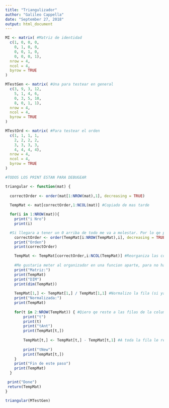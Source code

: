 ---
title: "Triangulizador"
author: "Galileo Cappella"
date: "September 27, 2018"
output: html_document
---

```{r}
MI <- matrix( #Matriz de identidad
  c(1, 0, 0, 0,
    0, 1, 0, 0,
    0, 0, 1, 0,
    0, 0, 0, 1),
  nrow = 4,
  ncol = 4,
  byrow = TRUE
)

MTestGen <- matrix( #Una para testear en general
  c(3, 9, 3, 12,
    5, 1, 4, 6,
    0, 3, 5, 10,
    8, 0, 1, 1),
  nrow = 4,
  ncol = 4,
  byrow = TRUE
)

MTestOrd <- matrix( #Para testear el orden
  c(1, 1, 1, 1,
    2, 2, 2, 2,
    3, 3, 3, 3,
    4, 4, 4, 4),
  nrow = 4,
  ncol = 4,
  byrow = TRUE
)
```

```{r}
#TODOS LOS PRINT ESTAN PARA DEBUGEAR

triangular <- function(mat) {
  
  correctOrder <- order(mat[1:NROW(mat),1], decreasing = TRUE)
        
  TempMat <- mat[correctOrder,1:NCOL(mat)] #Copiado de mas tarde

  for(i in 1:NROW(mat)){
    print("i Nro")
    print(i)

  #Si llegara a tener un 0 arriba de todo me va a molestar. Por lo qe primero ordeno la matriz para asegurarme un numero > 0. Y lo repito por cada columna (bajando por la diagonal)
    correctOrder <- order(TempMat[i:NROW(TempMat),i], decreasing = TRUE) #Averigua el orden correcto para la columna qe esta
    print("Orden")
    print(correctOrder)

    TempMat <- TempMat[correctOrder,i:NCOL(TempMat)] #Reorganiza las columnas y las mete en una matrix temporal, en la qe ignora los valores qe ya corrigio
    
    #Me gustaria meter al organizador en una funcion aparte, para no haber hecho el copy paste de antes
    print("Matriz:")
    print(TempMat)
    print("DIM")
    print(dim(TempMat))
    
    TempMat[1,] <- TempMat[1,] / TempMat[1,1] #Normalizo la fila (si ya valia 1, no va a afectarme)
    print("Normalizada:")
    print(TempMat)
    
    for(t in 2:NROW(TempMat)) { #Qiero qe reste a las filas de la columna para volverlas cero.
        print("t")
        print(t)
        print("tAnt")
        print(TempMat[t,])
        
        TempMat[t,] <- TempMat[t,] - TempMat[t,1] #A toda la fila le resta el primer valor
        
        print("tNew")
        print(TempMat[t,])
    }
    print("Fin de este paso")
    print(TempMat)
  }

 print("Done")
 return(TempMat)
}

triangular(MTestGen)
```